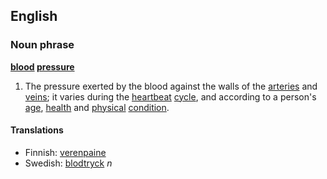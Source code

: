 ==English==
===Noun phrase===
{{wikipedia}}
'''[[blood]] [[pressure]]'''
#The pressure exerted by the blood against the walls of the [[artery|arteries]] and [[vein]]s; it varies during the [[heartbeat]] [[cycle]], and according to a person's [[age]], [[health]] and [[physical]] [[condition]].

====Translations====
*Finnish: [[verenpaine]]
*Swedish: [[blodtryck]] ''n''